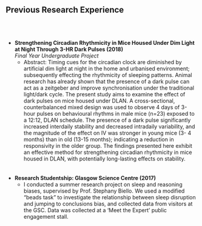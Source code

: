 <br>
<br>

## Previous Research Experience 

<br>
<br>

* **Strengthening Circadian Rhythmicity in Mice Housed Under Dim Light at Night Through 3-HR Dark Pulses (2018)**
<br>
*Final Year Undergraduate Project*<br>
    * Abstract: Timing cues for the circadian clock are diminished by artificial dim light at night in the home and
urbanised environment; subsequently effecting the rhythmicity of sleeping patterns. Animal research
has already shown that the presence of a dark pulse can act as a zeitgeber and improve
synchronisation under the traditional light/dark cycle. The present study aims to examine the effect of
dark pulses on mice housed under DLAN. A cross-sectional, counterbalanced mixed design was used
to observe 4 days of 3-hour pulses on behavioural rhythms in male mice (n=23) exposed to a 12:12,
DLAN schedule. The presence of a dark pulse significantly increased interdaily stability and
decreased intradaily variability, and the magnitude of the effect on IV was stronger in young mice (3-
4 months) than in old (13-15 months); indicating a reduction in responsivity in the older group. The
findings presented here exhibit an effective method for strengthening circadian rhythmicity in mice
housed in DLAN, with potentially long-lasting effects on stability. 
<br>
<br>
<br>
* **Research Studentship: Glasgow Science Centre (2017)**
    * I conducted a summer research project on sleep and reasoning biases, supervised by Prof. Stephany Biello. We used a modified "beads task" to investigate the relationship between sleep disruption and jumping to conclusions bias, and collected data from visitors at the GSC. Data was collected at a 'Meet the Expert' public engagement stall.

